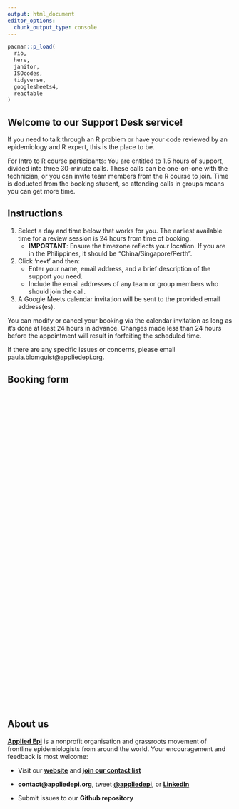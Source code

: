 ```yaml
---
output: html_document
editor_options: 
  chunk_output_type: console
---
```


```r
pacman::p_load(
  rio,
  here,
  janitor,
  ISOcodes,
  tidyverse,
  googlesheets4,
  reactable
)
```

## Welcome to our Support Desk service!

If you need to talk through an R problem or have your code reviewed by an epidemiology and R expert, this is the place to be. 

For Intro to R course participants: You are entitled to 1.5 hours of support, divided into three 30-minute calls. These calls can be one-on-one with the technician, or you can invite team members from the R course to join. Time is deducted from the booking student, so attending calls in groups means you can get more time.

## Instructions

1) Select a day and time below that works for you. The earliest available time for a review session is 24 hours from time of booking.  
    * **IMPORTANT**: Ensure the timezone reflects your location. If you are in the Philippines, it should be  "China/Singapore/Perth". 
2) Click 'next' and then:
    * Enter your name, email address, and a brief description of the support you need.
    * Include the email addresses of any team or group members who should join the call.
3) A Google Meets calendar invitation will be sent to the provided email address(es).

You can modify or cancel your booking via the calendar invitation as long as it’s done at least 24 hours in advance. Changes made less than 24 hours before the appointment will result in forfeiting the scheduled time.

If there are any specific issues or concerns, please email paula.blomquist@appliedepi.org. 

## Booking form

```{=html}

<!-- Calendly inline widget begin -->
<div class="calendly-inline-widget" data-url="https://calendly.com/support-desk-test/code-review-any-available-instructor?hide_event_type_details=1&hide_gdpr_banner=1" style="min-width:320px;height:700px;"></div>
<script type="text/javascript" src="https://assets.calendly.com/assets/external/widget.js" async></script>
<!-- Calendly inline widget end -->
```


## About us

[**Applied Epi**](https://www.appliedepi.org/) is a nonprofit organisation and grassroots movement of frontline epidemiologists from around the world. Your encouragement and feedback is most welcome:

-   Visit our [**website**](https://www.appliedepi.org/) and [**join our contact list**](https://docs.google.com/forms/d/e/1FAIpQLSdtk7Mg32lYQ3ucbIM-kIwIRxgRwDfG5TJHsVAbFjQ1i6fwiw/viewform?usp=send_form)

-   **contact\@appliedepi.org**, tweet [**\@appliedepi**](https://x.com/appliedepi), or [**LinkedIn**](https://www.linkedin.com/company/appliedepi/?originalSubdomain=it)

-   Submit issues to our **Github repository**